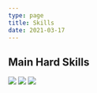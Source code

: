```yaml
---
type: page
title: Skills
date: 2021-03-17
---
```


## Main Hard Skills


<div classname='hard-skills'>
  <Image
    src='/images/skills/javascript.svg'
    width={50}
    height={50}
  />
  <Image
    src='/images/skills/react.svg'
    width={50}
    height={50}
  />
  <Image
    src='/images/skills/nextjs.svg'
    width={50}
    height={50}
  />
</div>